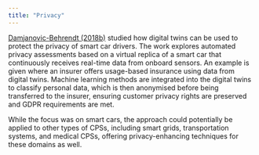 ```yaml
---
title: "Privacy"
---
```


[Damjanovic-Behrendt (2018b)](https://www.researchgate.net/publication/332998367_A_Digital_Twin-based_Privacy_Enhancement_Mechanism_for_the_Automotive_Industry)  studied how digital twins can be used to protect the privacy of smart car drivers. The work explores automated privacy assessments based on a virtual replica of a smart car that continuously receives real-time data from onboard sensors. An example is given where an insurer offers usage-based insurance using data from digital twins. Machine learning methods are integrated into the digital twins to classify personal data, which is then anonymised before being transferred to the insurer, ensuring customer privacy rights are preserved and GDPR requirements are met.

While the focus was on smart cars, the approach could potentially be applied to other types of CPSs, including smart grids, transportation systems, and medical CPSs, offering privacy-enhancing techniques for these domains as well.